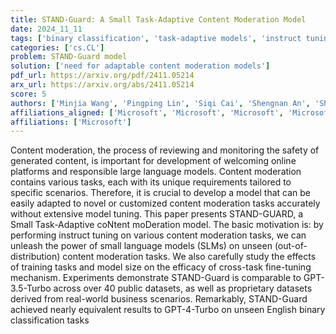 ```yaml
---
title: STAND-Guard: A Small Task-Adaptive Content Moderation Model
date: 2024_11_11
tags: ['binary classification', 'task-adaptive models', 'instruct tuning', 'large language models', 'small language models', 'cross-task fine-tuning', 'model efficacy', 'content moderation']
categories: ['cs.CL']
problem: STAND-Guard model
solution: ['need for adaptable content moderation models']
pdf_url: https://arxiv.org/pdf/2411.05214
arx_url: https://arxiv.org/abs/2411.05214
score: 5
authors: ['Minjia Wang', 'Pingping Lin', 'Siqi Cai', 'Shengnan An', 'Shengjie Ma', 'Zeqi Lin', 'Congrui Huang', 'Bixiong Xu']
affiliations_aligned: ['Microsoft', 'Microsoft', 'Microsoft', 'Microsoft', 'Microsoft', 'Microsoft', 'Microsoft', 'Microsoft']
affiliations: ['Microsoft']
---
```



Content moderation, the process of reviewing and monitoring the safety of generated content, is important for development of welcoming online platforms and responsible large language models. Content moderation contains various tasks, each with its unique requirements tailored to specific scenarios. Therefore, it is crucial to develop a model that can be easily adapted to novel or customized content moderation tasks accurately without extensive model tuning. This paper presents STAND-GUARD, a Small Task-Adaptive coNtent moDeration model. The basic motivation is: by performing instruct tuning on various content moderation tasks, we can unleash the power of small language models (SLMs) on unseen (out-of-distribution) content moderation tasks. We also carefully study the effects of training tasks and model size on the efficacy of cross-task fine-tuning mechanism. Experiments demonstrate STAND-Guard is comparable to GPT-3.5-Turbo across over 40 public datasets, as well as proprietary datasets derived from real-world business scenarios. Remarkably, STAND-Guard achieved nearly equivalent results to GPT-4-Turbo on unseen English binary classification tasks